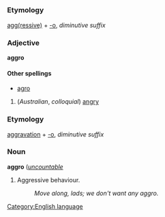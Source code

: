 =={{en}}==
[[Category:English language]]

===Etymology===
[[aggressive|agg(ressive)]] + [[-o]], ''diminutive suffix''

===Adjective===
'''aggro'''

====Other spellings====
*[[agro]]

#(''Australian'', ''colloquial'') [[angry]]

===Etymology===
[[aggr(avation)|aggravation]] + [[-o]], ''diminutive suffix''

===Noun===
'''aggro''' (''[[uncountable]]''

#Aggressive behaviour.
#:''Move along, lads; we don't want any aggro.''